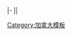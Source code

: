 |-
|{{Canadian politics/party colours/Pirate Party}}|&nbsp;&nbsp;&nbsp;&nbsp;<noinclude>[[Category:加拿大模板]]</noinclude>